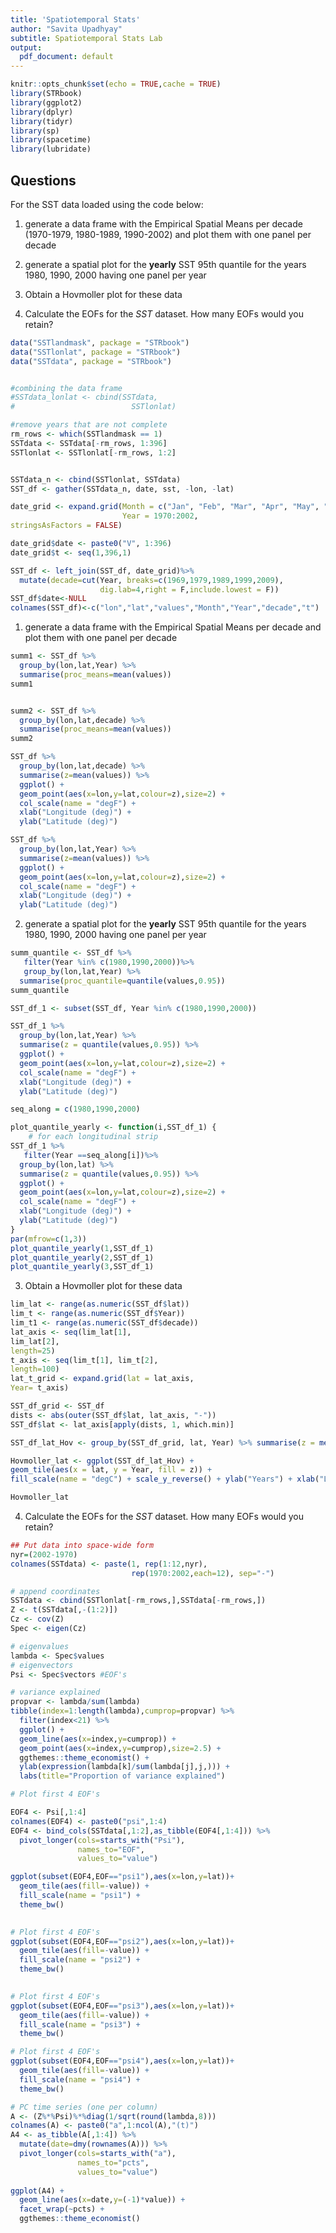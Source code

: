 ```yaml
---
title: 'Spatiotemporal Stats'
author: "Savita Upadhyay"
subtitle: Spatiotemporal Stats Lab 
output:
  pdf_document: default
---
```


```r
knitr::opts_chunk$set(echo = TRUE,cache = TRUE)
library(STRbook)
library(ggplot2)
library(dplyr)
library(tidyr)
library(sp)
library(spacetime)
library(lubridate)
```

## Questions

For the SST data loaded using the code below:

1. generate a data frame with the Empirical Spatial Means per decade (1970-1979, 1980-1989, 1990-2002) and plot them with one panel per decade

2. generate a spatial plot for the **yearly**  SST 95th quantile for the years 1980, 1990, 2000 having one panel per year

3. Obtain a Hovmoller plot for these data

4. Calculate the EOFs for the *SST* dataset.  How many EOFs would you retain?


\scriptsize
```r
data("SSTlandmask", package = "STRbook")
data("SSTlonlat", package = "STRbook")
data("SSTdata", package = "STRbook")


#combining the data frame
#SSTdata_lonlat <- cbind(SSTdata,
#                          SSTlonlat)

#remove years that are not complete
rm_rows <- which(SSTlandmask == 1)
SSTdata <- SSTdata[-rm_rows, 1:396]
SSTlonlat <- SSTlonlat[-rm_rows, 1:2]


SSTdata_n <- cbind(SSTlonlat, SSTdata)
SST_df <- gather(SSTdata_n, date, sst, -lon, -lat) 

date_grid <- expand.grid(Month = c("Jan", "Feb", "Mar", "Apr", "May", "Jun", "Jul", "Aug","Sep", "Oct", "Nov", "Dec"),
                         Year = 1970:2002,
stringsAsFactors = FALSE) 

date_grid$date <- paste0("V", 1:396)
date_grid$t <- seq(1,396,1)

SST_df <- left_join(SST_df, date_grid)%>% 
  mutate(decade=cut(Year, breaks=c(1969,1979,1989,1999,2009),
                    dig.lab=4,right = F,include.lowest = F)) 
SST_df$date<-NULL
colnames(SST_df)<-c("lon","lat","values","Month","Year","decade","t")
```

1. generate a data frame with the Empirical Spatial Means per decade  and plot them with one panel per decade

\scriptsize
```r

summ1 <- SST_df %>% 
  group_by(lon,lat,Year) %>% 
  summarise(proc_means=mean(values))
summ1


summ2 <- SST_df %>% 
  group_by(lon,lat,decade) %>% 
  summarise(proc_means=mean(values))
summ2

SST_df %>% 
  group_by(lon,lat,decade) %>%
  summarise(z=mean(values)) %>% 
  ggplot() + 
  geom_point(aes(x=lon,y=lat,colour=z),size=2) +
  col_scale(name = "degF") + 
  xlab("Longitude (deg)") + 
  ylab("Latitude (deg)") 

SST_df %>% 
  group_by(lon,lat,Year) %>%
  summarise(z=mean(values)) %>% 
  ggplot() + 
  geom_point(aes(x=lon,y=lat,colour=z),size=2) +
  col_scale(name = "degF") + 
  xlab("Longitude (deg)") + 
  ylab("Latitude (deg)") 

```
2. generate a spatial plot for the **yearly**  SST 95th quantile for the years 1980, 1990, 2000 having one panel per year

\scriptsize
```r


summ_quantile <- SST_df %>%
   filter(Year %in% c(1980,1990,2000))%>%
   group_by(lon,lat,Year) %>% 
  summarise(proc_quantile=quantile(values,0.95))
summ_quantile 

SST_df_1 <- subset(SST_df, Year %in% c(1980,1990,2000))

SST_df_1 %>% 
  group_by(lon,lat,Year) %>%
  summarise(z = quantile(values,0.95)) %>% 
  ggplot() + 
  geom_point(aes(x=lon,y=lat,colour=z),size=2) +
  col_scale(name = "degF") + 
  xlab("Longitude (deg)") + 
  ylab("Latitude (deg)") 

seq_along = c(1980,1990,2000)

plot_quantile_yearly <- function(i,SST_df_1) {  
    # for each longitudinal strip 
SST_df_1 %>% 
   filter(Year ==seq_along[i])%>% 
  group_by(lon,lat) %>%
  summarise(z = quantile(values,0.95)) %>% 
  ggplot() + 
  geom_point(aes(x=lon,y=lat,colour=z),size=2) +
  col_scale(name = "degF") + 
  xlab("Longitude (deg)") + 
  ylab("Latitude (deg)")     
}
par(mfrow=c(1,3))
plot_quantile_yearly(1,SST_df_1)
plot_quantile_yearly(2,SST_df_1)
plot_quantile_yearly(3,SST_df_1)
```

3. Obtain a Hovmoller plot for these data

```r
lim_lat <- range(as.numeric(SST_df$lat))
lim_t <- range(as.numeric(SST_df$Year))
lim_t1 <- range(as.numeric(SST_df$decade))
lat_axis <- seq(lim_lat[1],
lim_lat[2],
length=25) 
t_axis <- seq(lim_t[1], lim_t[2],
length=100)
lat_t_grid <- expand.grid(lat = lat_axis,
Year= t_axis)

SST_df_grid <- SST_df
dists <- abs(outer(SST_df$lat, lat_axis, "-"))
SST_df$lat <- lat_axis[apply(dists, 1, which.min)]

SST_df_lat_Hov <- group_by(SST_df_grid, lat, Year) %>% summarise(z = mean(values))

Hovmoller_lat <- ggplot(SST_df_lat_Hov) + 
geom_tile(aes(x = lat, y = Year, fill = z)) + 
fill_scale(name = "degC") + scale_y_reverse() + ylab("Years") + xlab("Latitude (degrees)") + theme_bw()

Hovmoller_lat 
```
4. Calculate the EOFs for the *SST* dataset. How many EOFs would you retain?

```r
## Put data into space-wide form
nyr=(2002-1970)
colnames(SSTdata) <- paste(1, rep(1:12,nyr), 
                           rep(1970:2002,each=12), sep="-")

# append coordinates
SSTdata <- cbind(SSTlonlat[-rm_rows,],SSTdata[-rm_rows,])
Z <- t(SSTdata[,-(1:2)])
Cz <- cov(Z)
Spec <- eigen(Cz)

# eigenvalues
lambda <- Spec$values
# eigenvectors
Psi <- Spec$vectors #EOF's

# variance explained
propvar <- lambda/sum(lambda)
tibble(index=1:length(lambda),cumprop=propvar) %>% 
  filter(index<21) %>% 
  ggplot() +
  geom_line(aes(x=index,y=cumprop)) +
  geom_point(aes(x=index,y=cumprop),size=2.5) +
  ggthemes::theme_economist() +
  ylab(expression(lambda[k]/sum(lambda[j],j,))) +
  labs(title="Proportion of variance explained")
```


```r
# Plot first 4 EOF's

EOF4 <- Psi[,1:4]
colnames(EOF4) <- paste0("psi",1:4)
EOF4 <- bind_cols(SSTdata[,1:2],as_tibble(EOF4[,1:4])) %>% 
  pivot_longer(cols=starts_with("Psi"),
               names_to="EOF",
               values_to="value")

ggplot(subset(EOF4,EOF=="psi1"),aes(x=lon,y=lat))+
  geom_tile(aes(fill=-value)) +
  fill_scale(name = "psi1") +
  theme_bw()
  
```

```r
# Plot first 4 EOF's
ggplot(subset(EOF4,EOF=="psi2"),aes(x=lon,y=lat))+
  geom_tile(aes(fill=-value)) +
  fill_scale(name = "psi2") +
  theme_bw()
  
```

```r
# Plot first 4 EOF's
ggplot(subset(EOF4,EOF=="psi3"),aes(x=lon,y=lat))+
  geom_tile(aes(fill=-value)) +
  fill_scale(name = "psi3") +
  theme_bw()
```

```r
# Plot first 4 EOF's
ggplot(subset(EOF4,EOF=="psi4"),aes(x=lon,y=lat))+
  geom_tile(aes(fill=-value)) +
  fill_scale(name = "psi4") +
  theme_bw()
```

```r
# PC time series (one per column)
A <- (Z%*%Psi)%*%diag(1/sqrt(round(lambda,8)))
colnames(A) <- paste0("a",1:ncol(A),"(t)")
A4 <- as_tibble(A[,1:4]) %>% 
  mutate(date=dmy(rownames(A))) %>% 
  pivot_longer(cols=starts_with("a"),
               names_to="pcts",
               values_to="value")
  
ggplot(A4) +
  geom_line(aes(x=date,y=(-1)*value)) +
  facet_wrap(~pcts) +
  ggthemes::theme_economist()
```



